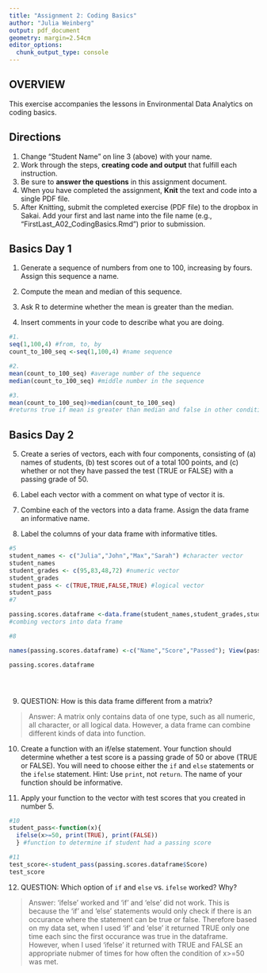 ```yaml
---
title: "Assignment 2: Coding Basics"
author: "Julia Weinberg"
output: pdf_document
geometry: margin=2.54cm
editor_options: 
  chunk_output_type: console
---
```


## OVERVIEW

This exercise accompanies the lessons in Environmental Data Analytics on coding basics. 

## Directions
1. Change "Student Name" on line 3 (above) with your name.
2. Work through the steps, **creating code and output** that fulfill each instruction.
3. Be sure to **answer the questions** in this assignment document.
4. When you have completed the assignment, **Knit** the text and code into a single PDF file.
5. After Knitting, submit the completed exercise (PDF file) to the dropbox in Sakai. Add your first and last name into the file name (e.g., "FirstLast_A02_CodingBasics.Rmd") prior to submission.



## Basics Day 1

1. Generate a sequence of numbers from one to 100, increasing by fours. Assign this sequence a name. 

2. Compute the mean and median of this sequence. 

3. Ask R to determine whether the mean is greater than the median. 

4. Insert comments in your code to describe what you are doing.

```r
#1. 
seq(1,100,4) #from, to, by
count_to_100_seq <-seq(1,100,4) #name sequence

#2. 
mean(count_to_100_seq) #average number of the sequence
median(count_to_100_seq) #middle number in the sequence

#3. 
mean(count_to_100_seq)>median(count_to_100_seq) 
#returns true if mean is greater than median and false in other conditions


```

## Basics Day 2

5. Create a series of vectors, each with four components, consisting of (a) names of students, (b) test scores out of a total 100 points, and (c) whether or not they have passed the test (TRUE or FALSE) with a passing grade of 50.

6. Label each vector with a comment on what type of vector it is.

7. Combine each of the vectors into a data frame. Assign the data frame an informative name.

8. Label the columns of your data frame with informative titles.

```r
#5
student_names <- c("Julia","John","Max","Sarah") #character vector
student_names
student_grades <- c(95,83,48,72) #numeric vector
student_grades
student_pass <- c(TRUE,TRUE,FALSE,TRUE) #logical vector
student_pass
#7

passing.scores.dataframe <-data.frame(student_names,student_grades,student_pass) 
#combing vectors into data frame

#8

names(passing.scores.dataframe) <-c("Name","Score","Passed"); View(passing.scores.dataframe) #label columns of data

passing.scores.dataframe





```

9. QUESTION: How is this data frame different from a matrix?

> Answer: A matrix only contains data of one type, such as all numeric, all character, or all logical data. However, a data frame can combine different kinds of data into function.

10. Create a function with an if/else statement. Your function should determine whether a test score is a passing grade of 50 or above (TRUE or FALSE). You will need to choose either the `if` and `else` statements or the `ifelse` statement. Hint: Use `print`, not `return`. The name of your function should be informative.

11. Apply your function to the vector with test scores that you created in number 5. 

```r
#10
student_pass<-function(x){
  ifelse(x>=50, print(TRUE), print(FALSE))
  } #function to determine if student had a passing score

#11
test_score<-student_pass(passing.scores.dataframe$Score)
test_score
```

12. QUESTION: Which option of `if` and `else` vs. `ifelse` worked? Why?

> Answer: 'ifelse' worked and 'if' and 'else' did not work. This is because the 'if' and 'else' statements would only check if there is an occurance where the statement can be true or false. Therefore based on my data set, when I used 'if' and 'else' it returned TRUE only one time each sinc the first occurance was true in the dataframe. However, when I used 'ifelse' it returned with TRUE and FALSE an appropriate nubmer of times for how often the condition of x>=50 was met. 
